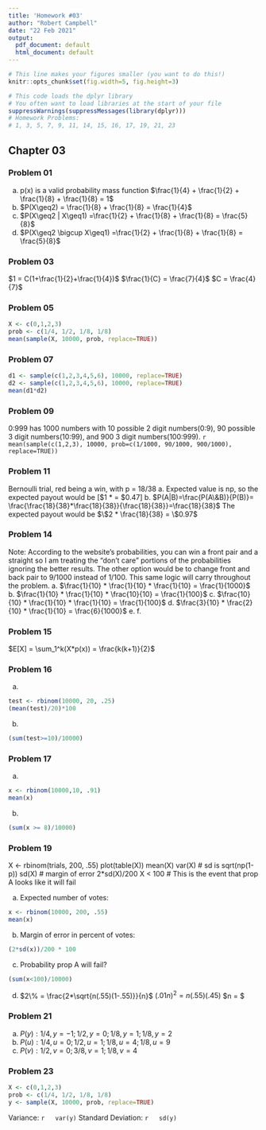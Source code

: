 ```yaml
---
title: 'Homework #03'
author: "Robert Campbell"
date: "22 Feb 2021"
output:
  pdf_document: default
  html_document: default
---
```


```r
# This line makes your figures smaller (you want to do this!)
knitr::opts_chunk$set(fig.width=5, fig.height=3)

# This code loads the dplyr library
# You often want to load libraries at the start of your file
suppressWarnings(suppressMessages(library(dplyr)))
# Homework Problems:
# 1, 3, 5, 7, 9, 11, 14, 15, 16, 17, 19, 21, 23

```

## Chapter 03

### Problem 01
  a. p(x) is a valid probability mass function 
     $\frac{1}{4} + \frac{1}{2} + \frac{1}{8} + \frac{1}{8} = 1$
  b. $P(X\geq2) = \frac{1}{8} + \frac{1}{8} = \frac{1}{4}$
  c. $P(X\geq2 | X\geq1) =\frac{1}{2} + \frac{1}{8} + \frac{1}{8} = \frac{5}{8}$
  d. $P(X\geq2 \bigcup X\geq1) =\frac{1}{2} + \frac{1}{8} + \frac{1}{8} = \frac{5}{8}$
  
### Problem 03
  $1 = C(1+\frac{1}{2}+\frac{1}{4})$
  $\frac{1}{C} = \frac{7}{4}$
  $C = \frac{4}{7}$

### Problem 05
```r
X <- c(0,1,2,3)
prob <- c(1/4, 1/2, 1/8, 1/8)
mean(sample(X, 10000, prob, replace=TRUE))
```

### Problem 07
```r
d1 <- sample(c(1,2,3,4,5,6), 10000, replace=TRUE)
d2 <- sample(c(1,2,3,4,5,6), 10000, replace=TRUE)
mean(d1*d2)
```

### Problem 09
  0:999 has 1000 numbers with 10 possible 2 digit numbers(0:9), 90 possible 3 digit numbers(10:99), and 900 3 digit numbers(100:999).
  ```r
  mean(sample(c(1,2,3), 10000, prob=c(1/1000, 90/1000, 900/1000), replace=TRUE))
  ```

### Problem 11
  Bernoulli trial, red being a win, with p = 18/38
  a. Expected value is np, so the expected payout would be \[\$1 * \frac{18}{38} = \$0.47\]
  b. $P(A|B)=\frac{P(A\&B)}{P(B)}= \frac{\frac{18}{38}*\frac{18}{38}}{\frac{18}{38}}=\frac{18}{38}$
     The expected payout would be $\$2 * \frac{18}{38} = \$0.97$

### Problem 14
Note: According to the website's probabilities, you can win a front pair and a straight so I am treating the "don't care" portions of the probabilities ignoring the better results. The other option would be to change front and back pair to 9/1000 instead of 1/100. This same logic will carry throughout the problem.
  a. $\frac{1}{10} * \frac{1}{10} * \frac{1}{10} = \frac{1}{1000}$
  b. $\frac{1}{10} * \frac{1}{10} * \frac{10}{10} = \frac{1}{100}$
  c. $\frac{10}{10} * \frac{1}{10} * \frac{1}{10} = \frac{1}{100}$
  d. $\frac{3}{10} * \frac{2}{10} * \frac{1}{10} = \frac{6}{1000}$
  e. 
  f. 

### Problem 15
$E[X] = \sum_1^k(X*p(x)) = \frac{k(k+1)}{2}$

### Problem 16
  a. 
  ```r
  test <- rbinom(10000, 20, .25)
  (mean(test)/20)*100
  ```
  b. 
  ```r
  (sum(test>=10)/10000)
  ```
### Problem 17
  a. 
  ```r
  x <- rbinom(10000,10, .91)
  mean(x)
  ```
  b.
  ```r
  (sum(x >= 8)/10000)
  ```
  
### Problem 19
X <- rbinom(trials, 200, .55)
plot(table(X))
mean(X)
var(X)
# sd is sqrt(np(1-p))
sd(X)
# margin of error
2*sd(X)/200
X < 100 # This is the event that prop A looks like it will fail

  a. Expected number of votes:
  ```r
  x <- rbinom(10000, 200, .55)
  mean(x)
  ```
  b. Margin of error in percent of votes:
  ```r
  (2*sd(x))/200 * 100
  ```
  c. Probability prop A will fail?
  ```r
  (sum(x<100)/10000)
  ```
  d.
  $2\% = \frac{2*\sqrt{n(.55)(1-.55)}}{n}$
  $(.01n)^2 = n(.55)(.45)$
  $n = $

### Problem 21
  a. $P(y): 1/4, y = -1; 1/2, y = 0; 1/8, y =1; 1/8, y=2$
  b. $P(u): 1/4, u = 0; 1/2, u = 1; 1/8, u=4; 1/8, u = 9$
  c. $P(v): 1/2, v=0; 3/8, v = 1; 1/8, v = 4$

### Problem 23
```r
X <- c(0,1,2,3)
prob <- c(1/4, 1/2, 1/8, 1/8)
y <- sample(X, 10000, prob, replace=TRUE)
```
  Variance:
  ```r
  var(y)
  ```
  Standard Deviation:
  ```r
  sd(y)
  ```